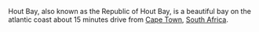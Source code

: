 Hout Bay, also known as the Republic of Hout Bay, is a beautiful bay on the atlantic coast about 15 minutes drive from [[Cape Town]], [[South Africa]].